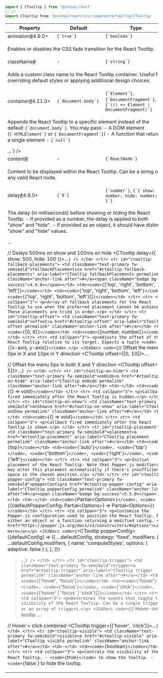 
```jsx
import { CTooltip } from '@coreui/react'
// or
import CTooltip from '@coreui/react/src/components/tooltip/CTooltip'
```

<div className="table-responsive table-api border rounded mb-3">
  <table className="table">
    <thead>
      <tr>
        <th>Property</th>
        <th>Default</th>
        <th>Type</th>
      </tr>
    </thead>
    <tbody>
      <tr id="ctooltip-animation">
        <td className="text-primary fw-semibold">animation<a href="#ctooltip-animation" aria-label="CTooltip animation permalink" className="anchor-link after">#</a><span className="badge bg-success">4.9.0+</span></td>
        <td><code>{`true`}</code></td>
        <td><code>{`boolean`}</code></td>
      </tr>
      <tr>
        <td colSpan="3">
          <p>Enables or disables the CSS fade transition for the React Tooltip.</p>
        </td>
      </tr>
      <tr id="ctooltip-class-name">
        <td className="text-primary fw-semibold">className<a href="#ctooltip-class-name" aria-label="CTooltip className permalink" className="anchor-link after">#</a></td>
        <td>-</td>
        <td><code>{`string`}</code></td>
      </tr>
      <tr>
        <td colSpan="3">
          <p>Adds a custom class name to the React Tooltip container. Useful for overriding default styles or applying additional design choices.</p>
        </td>
      </tr>
      <tr id="ctooltip-container">
        <td className="text-primary fw-semibold">container<a href="#ctooltip-container" aria-label="CTooltip container permalink" className="anchor-link after">#</a><span className="badge bg-success">4.11.0+</span></td>
        <td><code>{`document.body`}</code></td>
        <td><code>{`Element`}</code>, <code>{`DocumentFragment`}</code>, <code>{`(() => Element | DocumentFragment)`}</code></td>
      </tr>
      <tr>
        <td colSpan="3">
          <p>Appends the React Tooltip to a specific element instead of the default <code>{`document.body`}</code>. You may pass: - A DOM element (<code>{`HTMLElement`}</code> or <code>{`DocumentFragment`}</code>) - A function that returns a single element - <code>{`null`}</code></p>
        <JSXDocs code={`<CTooltip container={document.getElementById('my-container')}>...</CTooltip>`} />
        </td>
      </tr>
      <tr id="ctooltip-content">
        <td className="text-primary fw-semibold">content<a href="#ctooltip-content" aria-label="CTooltip content permalink" className="anchor-link after">#</a></td>
        <td>-</td>
        <td><code>{`ReactNode`}</code></td>
      </tr>
      <tr>
        <td colSpan="3">
          <p>Content to be displayed within the React Tooltip. Can be a string or any valid React node.</p>
        </td>
      </tr>
      <tr id="ctooltip-delay">
        <td className="text-primary fw-semibold">delay<a href="#ctooltip-delay" aria-label="CTooltip delay permalink" className="anchor-link after">#</a><span className="badge bg-success">4.9.0+</span></td>
        <td><code>{`0`}</code></td>
        <td><code>{`number`}</code>, <code>{`{ show: number; hide: number; }`}</code></td>
      </tr>
      <tr>
        <td colSpan="3">
          <p>The delay (in milliseconds) before showing or hiding the React Tooltip. - If provided as a number, the delay is applied to both "show" and "hide". - If provided as an object, it should have distinct "show" and "hide" values.</p>
        <JSXDocs code={`// Delays 300ms on both show and hide
<CTooltip delay={300}>...</CTooltip>

// Delays 500ms on show and 100ms on hide
<CTooltip delay={{ show: 500, hide: 100 }}>...</CTooltip>`} />
        </td>
      </tr>
      <tr id="ctooltip-fallback-placements">
        <td className="text-primary fw-semibold">fallbackPlacements<a href="#ctooltip-fallback-placements" aria-label="CTooltip fallbackPlacements permalink" className="anchor-link after">#</a><span className="badge bg-success">4.9.0+</span></td>
        <td><code>{`['top', 'right', 'bottom', 'left']`}</code></td>
        <td><code>{`'top', 'right', 'bottom', 'left'`}</code>, <code>{`('top', 'right', 'bottom', 'left')[]`}</code></td>
      </tr>
      <tr>
        <td colSpan="3">
          <p>Array of fallback placements for the React Tooltip to use when the preferred placement cannot be achieved. These placements are tried in order.</p>
        </td>
      </tr>
      <tr id="ctooltip-offset">
        <td className="text-primary fw-semibold">offset<a href="#ctooltip-offset" aria-label="CTooltip offset permalink" className="anchor-link after">#</a></td>
        <td><code>{`[0, 6]`}</code></td>
        <td><code>{`[number, number]`}</code></td>
      </tr>
      <tr>
        <td colSpan="3">
          <p>Adjusts the offset of the React Tooltip relative to its target. Expects a tuple <code>{`[x-axis, y-axis]`}</code>.</p>
        <JSXDocs code={`// Offset the menu 0px in X and 10px in Y direction
<CTooltip offset={[0, 10]}>...</CTooltip>

// Offset the menu 5px in both X and Y direction
<CTooltip offset={[5, 5]}>...</CTooltip>`} />
        </td>
      </tr>
      <tr id="ctooltip-on-hide">
        <td className="text-primary fw-semibold">onHide<a href="#ctooltip-on-hide" aria-label="CTooltip onHide permalink" className="anchor-link after">#</a></td>
        <td>-</td>
        <td><code>{`() => void`}</code></td>
      </tr>
      <tr>
        <td colSpan="3">
          <p>Callback fired immediately after the React Tooltip is hidden.</p>
        </td>
      </tr>
      <tr id="ctooltip-on-show">
        <td className="text-primary fw-semibold">onShow<a href="#ctooltip-on-show" aria-label="CTooltip onShow permalink" className="anchor-link after">#</a></td>
        <td>-</td>
        <td><code>{`() => void`}</code></td>
      </tr>
      <tr>
        <td colSpan="3">
          <p>Callback fired immediately after the React Tooltip is shown.</p>
        </td>
      </tr>
      <tr id="ctooltip-placement">
        <td className="text-primary fw-semibold">placement<a href="#ctooltip-placement" aria-label="CTooltip placement permalink" className="anchor-link after">#</a></td>
        <td><code>{`top`}</code></td>
        <td><code>{`'auto'`}</code>, <code>{`'top'`}</code>, <code>{`'bottom'`}</code>, <code>{`'right'`}</code>, <code>{`'left'`}</code></td>
      </tr>
      <tr>
        <td colSpan="3">
          <p>Initial placement of the React Tooltip. Note that Popper.js modifiers may alter this placement automatically if there's insufficient space in the chosen position.</p>
        </td>
      </tr>
      <tr id="ctooltip-popper-config">
        <td className="text-primary fw-semibold">popperConfig<a href="#ctooltip-popper-config" aria-label="CTooltip popperConfig permalink" className="anchor-link after">#</a><span className="badge bg-success">5.5.0+</span></td>
        <td>-</td>
        <td><code>{`Partial\<Options>`}</code>, <code>{`((defaultPopperConfig: Partial\<Options>) => Partial\<Options>)`}</code></td>
      </tr>
      <tr>
        <td colSpan="3">
          <p>Customize the Popper.js configuration used to position the React Tooltip. Pass either an object or a function returning a modified config. <a href="https://popper.js.org/docs/v2/constructors/#options">Learn more</a></p>
        <JSXDocs code={`<CTooltip
  popperConfig={(defaultConfig) => ({
    ...defaultConfig,
    strategy: 'fixed',
    modifiers: [
      ...defaultConfig.modifiers,
      { name: 'computeStyles', options: { adaptive: false } },
    ],
  })}
>...</CTooltip>`} />
        </td>
      </tr>
      <tr id="ctooltip-trigger">
        <td className="text-primary fw-semibold">trigger<a href="#ctooltip-trigger" aria-label="CTooltip trigger permalink" className="anchor-link after">#</a></td>
        <td><code>{`['hover', 'focus']`}</code></td>
        <td><code>{`'hover'`}</code>, <code>{`'focus'`}</code>, <code>{`'click'`}</code>, <code>{`('hover' | 'focus' | 'click')[]`}</code></td>
      </tr>
      <tr>
        <td colSpan="3">
          <p>Determines the events that toggle the visibility of the React Tooltip. Can be a single trigger or an array of triggers.</p>
        <JSXDocs code={`// Hover-only tooltip
<CTooltip trigger="hover">...</CTooltip>

// Hover + click combined
<CTooltip trigger={['hover', 'click']}>...</CTooltip>`} />
        </td>
      </tr>
      <tr id="ctooltip-visible">
        <td className="text-primary fw-semibold">visible<a href="#ctooltip-visible" aria-label="CTooltip visible permalink" className="anchor-link after">#</a></td>
        <td>-</td>
        <td><code>{`boolean`}</code></td>
      </tr>
      <tr>
        <td colSpan="3">
          <p>Controls the visibility of the React Tooltip. - <code>{`true`}</code> to show the tooltip. - <code>{`false`}</code> to hide the tooltip.</p>
        </td>
      </tr>
    </tbody>
  </table>
</div>
